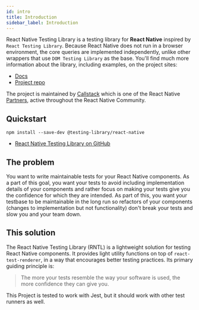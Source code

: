 ```yaml
---
id: intro
title: Introduction
sidebar_label: Introduction
---
```


React Native Testing Library is a testing library for **React Native** inspired
by `React Testing Library`. Because React Native does not run in a browser
environment, the core queries are implemented independently, unlike other
wrappers that use `DOM Testing Library` as the base. You'll find much more
information about the library, including examples, on the project sites:

- [Docs][docs]
- [Project repo][gh]

The project is maintained by
[Callstack](https://callstack.com/open-source/?utm_source=testing-library.com&utm_medium=referral&utm_campaign=react-native-testing-library)
which is one of the React Native
[Partners](https://github.com/facebook/react-native/blob/d48f7ba748a905818e8c64fe70fe5b24aa098b05/ECOSYSTEM.md#partners),
active throughout the React Native Community.

## Quickstart

```npm2yarn
npm install --save-dev @testing-library/react-native
```

- [React Native Testing Library on GitHub][gh]

[docs]: https://callstack.github.io/react-native-testing-library/
[gh]: https://github.com/callstack/react-native-testing-library

## The problem

You want to write maintainable tests for your React Native components. As a part
of this goal, you want your tests to avoid including implementation details of
your components and rather focus on making your tests give you the confidence
for which they are intended. As part of this, you want your testbase to be
maintainable in the long run so refactors of your components (changes to
implementation but not functionality) don't break your tests and slow you and
your team down.

## This solution

The React Native Testing Library (RNTL) is a lightweight solution for testing
React Native components. It provides light utility functions on top of
`react-test-renderer`, in a way that encourages better testing practices. Its
primary guiding principle is:

> The more your tests resemble the way your software is used, the more
> confidence they can give you.

This Project is tested to work with Jest, but it should work with other test
runners as well.

[jest]: https://jestjs.io
